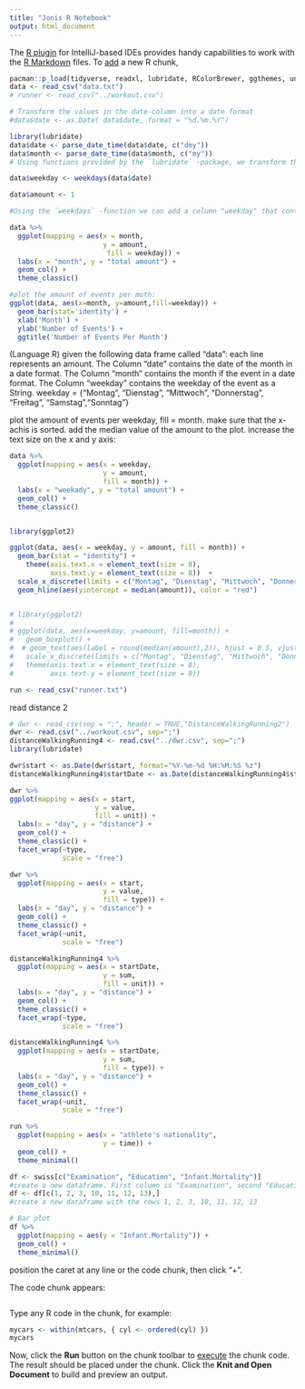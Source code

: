 ```yaml
---
title: "Jonis R Notebook"
output: html_document
---
```


The [R plugin](https://www.jetbrains.com/help/pycharm/r-plugin-support.html) for IntelliJ-based IDEs provides
handy capabilities to work with the [R Markdown](https://www.jetbrains.com/help/pycharm/r-markdown.html) files.
To [add](https://www.jetbrains.com/help/pycharm/r-markdown.html#add-code-chunk) a new R chunk,

```r
pacman::p_load(tidyverse, readxl, lubridate, RColorBrewer, ggthemes, unikn)
data <- read_csv("data.txt")
# runner <- read_csv("../workout.csv")

```

```r
# Transform the values in the date-column into a date format
#data$date <- as.Date( data$date, format = "%d.%m.%Y")

library(lubridate)
data$date <- parse_date_time(data$date, c("dmy"))
data$month <- parse_date_time(data$month, c("my"))
# Using functions provided by the `lubridate` -package, we transform the values in the month-columns into a date format:

data$weekday <- weekdays(data$date)

data$amount <- 1

#Using the `weekdays` -function we can add a column "weekday" that contains the day of the week corresponding to the date:
```

```r
data %>%
  ggplot(mapping = aes(x = month,
                       y = amount,
                        fill = weekday)) +
  labs(x = "month", y = "total amount") +
  geom_col() +
  theme_classic()
```


```r
#plot the amount of events per moth:
ggplot(data, aes(x=month, y=amount,fill=weekday)) +
  geom_bar(stat='identity') +
  xlab('Month') +
  ylab('Number of Events') +
  ggtitle('Number of Events Per Month')
```
(Language R)
given the following data frame called "data":
each line represents an amount.
The Column "date" contains the date of the month in a date format.
The Column "month" contains the month if the event in a date format.
The Column "weekday" contains the weekday of the event as a String.
weekday = {"Montag", "Dienstag", "Mittwoch", "Donnerstag", "Freitag", "Samstag","Sonntag"}

plot the amount of events per weekday, fill = month. make sure that the x-achis is sorted.
add the median value of the amount to the plot. increase the text size on the x and y axis:

```r
data %>%
  ggplot(mapping = aes(x = weekday,
                       y = amount,
                       fill = month)) +
  labs(x = "weekady", y = "total amount") +
  geom_col() +
  theme_classic()


library(ggplot2)

ggplot(data, aes(x = weekday, y = amount, fill = month)) +
  geom_bar(stat = "identity") +
    theme(axis.text.x = element_text(size = 8),
          axis.text.y = element_text(size = 8))  +
  scale_x_discrete(limits = c("Montag", "Dienstag", "Mittwoch", "Donnerstag", "Freitag", "Samstag", "Sonntag")) +
  geom_hline(aes(yintercept = median(amount)), color = "red")


# library(ggplot2)
#
# ggplot(data, aes(x=weekday, y=amount, fill=month)) +
#   geom_boxplot() +
#  # geom_text(aes(label = round(median(amount),2)), hjust = 0.5, vjust = -0.5, size = 8) +
#   scale_x_discrete(limits = c("Montag", "Dienstag", "Mittwoch", "Donnerstag", "Freitag", "Samstag", "Sonntag")) +
#   theme(axis.text.x = element_text(size = 8),
#         axis.text.y = element_text(size = 8))
```


```r
run <- read_csv("runner.txt")
```

read distance 2
```r
# dwr <- read_csv(sep = ";", header = TRUE,"DistanceWalkingRunning2")
dwr <- read.csv("../workout.csv", sep=";")
distanceWalkingRunning4 <- read.csv("../dwr.csv", sep=";")
library(lubridate)

dwr$start <- as.Date(dwr$start, format="%Y-%m-%d %H:%M:%S %z")
distanceWalkingRunning4$startDate <- as.Date(distanceWalkingRunning4$startDate, format="%Y-%m-%d %H:%M:%S %z")
```

```r
dwr %>%
ggplot(mapping = aes(x = start,
                     y = value,
                     fill = unit)) +
  labs(x = "day", y = "distance") +
  geom_col() +
  theme_classic() +
  facet_wrap(~type,
             scale = "free")

dwr %>%
  ggplot(mapping = aes(x = start,
                       y = value,
                       fill = type)) +
  labs(x = "day", y = "distance") +
  geom_col() +
  theme_classic() +
  facet_wrap(~unit,
             scale = "free")
```


```r
distanceWalkingRunning4 %>%
  ggplot(mapping = aes(x = startDate,
                       y = sum,
                       fill = unit)) +
  labs(x = "day", y = "distance") +
  geom_col() +
  theme_classic() +
  facet_wrap(~type,
             scale = "free")

distanceWalkingRunning4 %>%
  ggplot(mapping = aes(x = startDate,
                       y = sum,
                       fill = type)) +
  labs(x = "day", y = "distance") +
  geom_col() +
  theme_classic() +
  facet_wrap(~unit,
             scale = "free")
```



```r
run %>%
  ggplot(mapping = aes(x = "athlete's nationality",
                       y = time)) +
  geom_col() +
  theme_minimal()
```
```r
df <- swiss[c("Examination", "Education", "Infant.Mortality")]
#create a new dataframe. First column is "Examination", second "Education", last "Infant.Mortality".
df <- df[c(1, 2, 3, 10, 11, 12, 13),]
#create a new dataframe with the rows 1, 2, 3, 10, 11, 12, 13
```
```r
# Bar plot
df %>%
  ggplot(mapping = aes(y = "Infant.Mortality")) +
  geom_col() +
  theme_minimal()

```
position the caret at any line or the code chunk, then click "+".

The code chunk appears:
```r
```

Type any R code in the chunk, for example:
```r
mycars <- within(mtcars, { cyl <- ordered(cyl) })
mycars
```

Now, click the **Run** button on the chunk toolbar to [execute](https://www.jetbrains.com/help/pycharm/r-markdown.html#run-r-code) the chunk code. The result should be placed under the chunk.
Click the **Knit and Open Document** to build and preview an output.